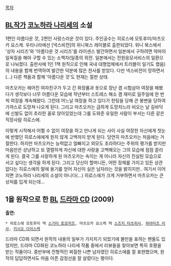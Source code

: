 [[목차]]

== [[BL]]작가 [[코노하라 나리세]]의 소설 ==

1편인 아름다운 것, 2편인 사랑스러운 것이 있다. 주인공수는 히로스에 모토후미/마츠오카 요스케. 우리나라에선 [넥스비전]의 위니북스 레이블로 출판되었다. 위니 북스에서 '상자 시리즈'와 '아름다운 것 시리즈'를 라이센스 발간하면서 일본에서 구하려면 악마의 일옥질을 해야 구할 수 있는 소책자(일종의 외전. 일본에서는 전원응모서비스의 일환으로 나눠졌다. 출판사에 1인 1책 원칙으로 인해 국내 대행업체에서 트러블이 일기도 했음)의 내용을 함께 번역하여 발간한 덕분에 많은 찬사를 받았다. 다만 넥스비전이 망하면서(...) 다른 책들과 함께 '아름다운 것'도 현재는 절판 상태.

마츠오카는 헤어진 여자친구가 두고 간 화장품과 옷으로 장난 겸 시험삼아 여장을 해봤다가 생각보다 너무 아름다운 모습에 작년부터 스트레스 해소 겸 재미로 일주일에 한 번씩 여장을 계속해왔다. 그런데 어느날 여장을 하고 있다가 헌팅을 당해 큰 봉변을 당하여 가까스로 도망쳐 나오게 된다. 그리고 마츠오카는 급하게 도망치느라 비오는 날 길바닥에 신발도 없이 초라한 꼴로 앉아있었는데 그를 도와준 유일한 사람이 부서는 다른 같은 직장사람 히로스에.

이렇게 시작해서 어쩔 수 없이 여장을 하고 만나게 되는 사이 사실 여장한 자신에게 첫눈에 반했던 히로스에에게 원치 않게 고백까지 받게 된다. 당연히 마츠오카는 처음에는 거절한다. 하지만 마츠오카는 능력없고 얼빠지고 외모도 초라하다는 주위의 평가를 받지만 마음만은 상냥하고 또 열렬하게 자신에 대한 사랑을 고백해오는 그의 모습에 점점 끌리게 된다. 결국 그를 사랑하게 된 마츠오카는 속이는 게 아니라 자신의 진실된 모습으로 서고 싶다는 생각을 하게 된다. 그리고 당신이 할머니든, 어떤 정체를 가지고 있든 상관 없다는 히로스에의 말에 용기를 얻어 자신이 실은 남자라는 것을 밝히지만.. 여기서 이어지면 코노하라 나리세의 소설이 아니다(...) 히로스에가 크게 거부하면서 마츠오카는 큰 상처를 입게 되는데...

== 1을 원작으로 한 [[BL]] [[드라마 CD]] (2009) ==
'''출연:'''
 * 히로스에 모토후미 역 [[스기타 토모카즈]], 마츠오카 요스케 역 [[스즈키 타츠히사]], [[하야미즈 리사]], [[키시오 다이스케]] 

드라마 CD화 되면서 원작의 내용의 일부가 가지치기 되었기에 불만을 표하는 팬들도 있었지만, 드라마 CD화된 코노하라 나리세 작품 중에서 리뷰들을 찾아보면 특히 호평을 받는 작품이다. 중반부에 전형적인 찌질한 나쁜 남자였던 히로스에를 잘 표현했으며, 원작의 답답하면서도 마음 아픈 감정선을 잘 살렸다는 평이다.
